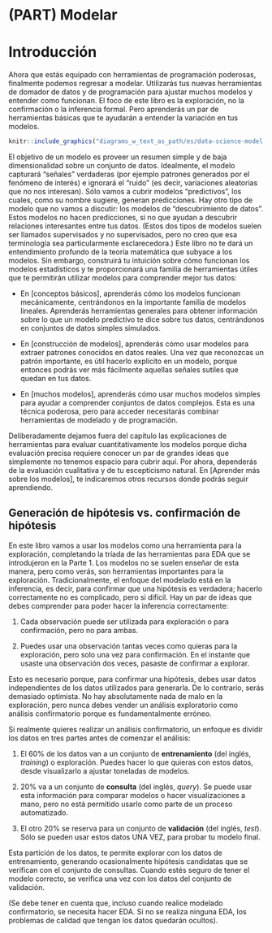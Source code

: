 # (PART) Modelar {-}

# Introducción {#model-intro}

Ahora que estás equipado con herramientas de programación poderosas, finalmente podemos regresar a modelar. Utilizarás tus nuevas herramientas de domador de datos y de programación para ajustar muchos modelos y entender como funcionan. El foco de este libro es la exploración, no la confirmación o la inferencia formal. Pero aprenderás un par de herramientas básicas que te ayudarán a entender la variación en tus modelos.

```r
knitr::include_graphics("diagrams_w_text_as_path/es/data-science-model.svg")
```

El objetivo de un modelo es proveer un resumen simple y de baja dimensionalidad sobre un conjunto de datos. Idealmente, el modelo capturará "señales" verdaderas (por ejemplo patrones generados por el fenómeno de interés) e ignorará el "ruido" (es decir, variaciones aleatorias que no nos interesan). Sólo vamos a cubrir modelos "predictivos", los cuales, como su nombre sugiere, generan predicciones. Hay otro tipo de modelo que no vamos a discutir: los modelos de "descubrimiento de datos". Estos modelos no hacen predicciones, si no que ayudan a descubrir relaciones interesantes entre tus datos. (Estos dos tipos de modelos suelen ser llamados supervisados y no supervisados, pero no creo que esa terminología sea particularmente esclarecedora.)
Este libro no te dará un entendimiento profundo de la teoría matemática que subyace a los modelos. Sin embargo, construirá tu intuición sobre cómo funcionan los modelos estadísticos y te proporcionará una familia de herramientas útiles que te permitirán utilizar modelos para comprender mejor tus datos:

* En [conceptos básicos], aprenderás cómo los modelos funcionan mecánicamente,
 centrándonos en la importante familia de modelos lineales. Aprenderás herramientas
 generales para obtener información sobre lo que un modelo predictivo te dice sobre
 tus datos, centrándonos en conjuntos de datos simples simulados.

* En [construcción de modelos], aprenderás cómo usar modelos para extraer patrones
 conocidos en datos reales. Una vez que reconozcas un patrón importante,
 es útil hacerlo explícito en un modelo, porque entonces podrás ver más fácilmente
 aquellas señales sutiles que quedan en tus datos.

* En [muchos modelos], aprenderás cómo usar muchos modelos simples para ayudar
 a comprender conjuntos de datos complejos. Esta es una técnica poderosa, pero para acceder
 necesitarás combinar herramientas de modelado y de programación.

Deliberadamente dejamos fuera del capítulo las explicaciones de herramientas para evaluar cuantitativamente los modelos porque dicha evaluación precisa requiere conocer un par de grandes ideas que simplemente no tenemos espacio para cubrir aquí. Por ahora, dependerás de la evaluación cualitativa y de tu escepticismo natural. En [Aprender más sobre los modelos], te indicaremos otros recursos donde podrás seguir aprendiendo.

## Generación de hipótesis vs. confirmación de hipótesis

En este libro vamos a usar los modelos como una herramienta para la exploración, completando la tríada de las herramientas para EDA que se introdujeron en la Parte 1. Los modelos no se suelen enseñar de esta manera, pero como verás, son herramientas importantes para la exploración. Tradicionalmente, el enfoque del modelado está en la inferencia, es decir, para confirmar que una hipótesis es verdadera; hacerlo correctamente no es complicado, pero si difícil. Hay un par de ideas que debes comprender para poder hacer la inferencia correctamente:

1. Cada observación puede ser utilizada para exploración o para confirmación,
 pero no para ambas.

2. Puedes usar una observación tantas veces como quieras para la exploración,
 pero solo una vez para confirmación. En el instante que usaste una
 observación dos veces, pasaste de confirmar a explorar.

Esto es necesario porque, para confirmar una hipótesis, debes usar datos independientes de los datos utilizados para generarla. De lo contrario, serás demasiado optimista. No hay absolutamente nada de malo en la exploración, pero nunca debes vender un análisis exploratorio como análisis confirmatorio porque es fundamentalmente erróneo.

Si realmente quieres realizar un análisis confirmatorio, un enfoque es dividir los datos en tres partes antes de comenzar el análisis:

1. El 60% de los datos van a un conjunto de __entrenamiento__ (del inglés, _training_) o exploración. Puedes
 hacer lo que quieras con estos datos, desde visualizarlo a ajustar toneladas
 de modelos.

2. 20% va a un conjunto de __consulta__ (del inglés, _query_). Se puede usar esta información para comparar modelos
 o hacer visualizaciones a mano, pero no está permitido usarlo como parte de
 un proceso automatizado.

3.	El otro 20% se reserva para un conjunto de __validación__ (del inglés, _test_). Sólo se pueden usar estos
 datos UNA VEZ, para probar tu modelo final.

Esta partición de los datos, te permite explorar con los datos de entrenamiento, generando ocasionalmente hipótesis candidatas que se verifican con el conjunto de consultas. Cuando estés seguro de tener el modelo correcto, se verifica una vez con los datos del conjunto de validación.

(Se debe tener en cuenta que, incluso cuando realice modelado confirmatorio, se necesita hacer EDA. Si no se realiza ninguna EDA, los problemas de calidad que tengan los datos quedarán ocultos).
